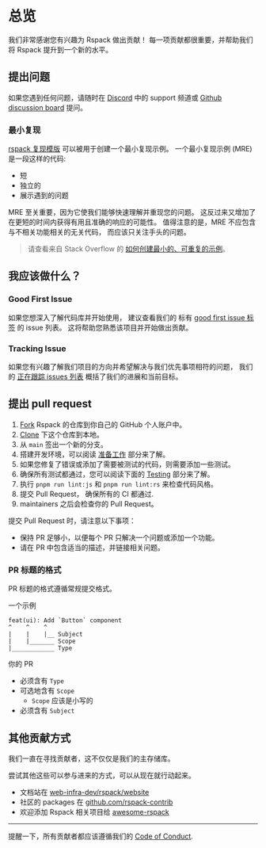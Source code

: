 # 总览

我们非常感谢您有兴趣为 Rspack 做出贡献！
每一项贡献都很重要，并帮助我们将 Rspack 提升到一个新的水平。

## 提出问题

如果您遇到任何问题，请随时在 [Discord](https://discord.gg/79ZZ66GH9E) 中的 support 频道或 [Github discussion board](https://github.com/web-infra-dev/rspack/discussions) 提问。

### 最小复现

[rspack 复现模版](https://github.com/web-infra-dev/rspack-repro) 可以被用于创建一个最小复现示例。
一个最小复现示例 (MRE) 是一段这样的代码:

- 短
- 独立的
- 展示遇到的问题

MRE 至关重要，因为它使我们能够快速理解并重现您的问题。
这反过来又增加了在更短的时间内获得有用且准确的响应的可能性。
值得注意的是，MRE 不应包含与不相关功能相关的无关代码，
而应该只关注手头的问题。

> 请查看来自 Stack Overflow 的 [如何创建最小的、可重复的示例](https://stackoverflow.com/help/minimal-reproducible-example)。

## 我应该做什么？

### Good First Issue

如果您想深入了解代码库并开始使用，
建议查看我们的 标有 [good first issue 标签](https://github.com/web-infra-dev/rspack/issues?q=is%3Aissue+is%3Aopen+sort%3Aupdated-desc+label%3A%22good+first+issue%22) 的 issue 列表。
这将帮助您熟悉该项目并开始做出贡献。

### Tracking Issue

如果您有兴趣了解我们项目的方向并希望解决与我们优先事项相符的问题，
我们的 [正在跟踪 issues 列表](https://github.com/web-infra-dev/rspack/issues?q=is%3Aopen+label%3A%22tracking+issue%22+sort%3Aupdated-desc) 概括了我们的进展和当前目标。

## 提出 pull request

1. [Fork](https://help.github.com/articles/fork-a-repo/) Rspack 的仓库到你自己的 GitHub 个人账户中。
2. [Clone](https://help.github.com/articles/cloning-a-repository/) 下这个仓库到本地。
3. 从 `main` 签出一个新的分支。
4. 搭建开发环境，可以阅读 [准备工作](/contribute/development/prerequisites) 部分来了解。
5. 如果您修复了错误或添加了需要被测试的代码，则需要添加一些测试。
6. 确保所有测试都通过，您可以阅读下面的 [Testing](/contribute/development/testing) 部分来了解。
7. 执行 `pnpm run lint:js` 和 `pnpm run lint:rs` 来检查代码风格。
8. 提交 Pull Request， 确保所有的 CI 都通过.
9. maintainers 之后会检查你的 Pull Request。

提交 Pull Request 时，请注意以下事项：

- 保持 PR 足够小，以便每个 PR 只解决一个问题或添加一个功能。
- 请在 PR 中包含适当的描述，并链接相关问题。

### PR 标题的格式

PR 标题的格式遵循常规提交格式。

一个示例

```
feat(ui): Add `Button` component
^    ^    ^
|    |    |__ Subject
|    |_______ Scope
|____________ Type
```

你的 PR

- 必须含有 `Type`
- 可选地含有 `Scope`
  - `Scope` 应该是小写的
- 必须含有 `Subject`

## 其他贡献方式

我们一直在寻找贡献者，这不仅仅是我们的主存储库。

尝试其他这些可以参与进来的方式，可以从现在就行动起来。

- 文档站在 [web-infra-dev/rspack/website](https://github.com/web-infra-dev/rspack/tree/main/website)
- 社区的 packages 在 [github.com/rspack-contrib](https://github.com/rspack-contrib)
- 欢迎添加 Rspack 相关项目给 [awesome-rspack](https://github.com/web-infra-dev/awesome-rspack)

---

提醒一下，所有贡献者都应该遵循我们的 [Code of Conduct](https://github.com/web-infra-dev/rspack/blob/main/CODE_OF_CONDUCT.md).

